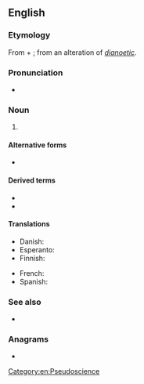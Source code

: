 {{also|dianetics}}
==English==
{{wikipedia}}

===Etymology===
From {{der|en|grc|διά||through}} + {{m|grc|νοῦς||mind}}; from an alteration of ''[[dianoetic]]''.

===Pronunciation===
* {{a|UK}} {{IPA|en|/daɪəˈnɛtɪks/}}

===Noun===
{{en-noun|-}}

# {{l|en|A [[self-help]] system designed by {{w|L. Ron Hubbard}} which is chiefly employed today in [[Scientology]].}}

====Alternative forms====
* {{l|en|dianetics}}

====Derived terms====
* {{l|en|Dianetic}}
* {{l|en|Dianeticist}}

====Translations====
{{trans-top|self-help system now used in Scientology}}
* Danish: {{t|da|dianetik|c}}
* Esperanto: {{t|eo|dianetiko}}
* Finnish: {{t+|fi|dianetiikka}}
{{trans-mid}}
* French: {{t+|fr|dianétique|f}}
* Spanish: {{t|es|dianética|f}}
{{trans-bottom}}

===See also===
* {{l|en|radionics}}

===Anagrams===
* {{anagrams|en|a=acdeiinst|actinides|andesitic|diactines|indicates}}

[[Category:en:Pseudoscience]]
{{C|en|Scientology}}